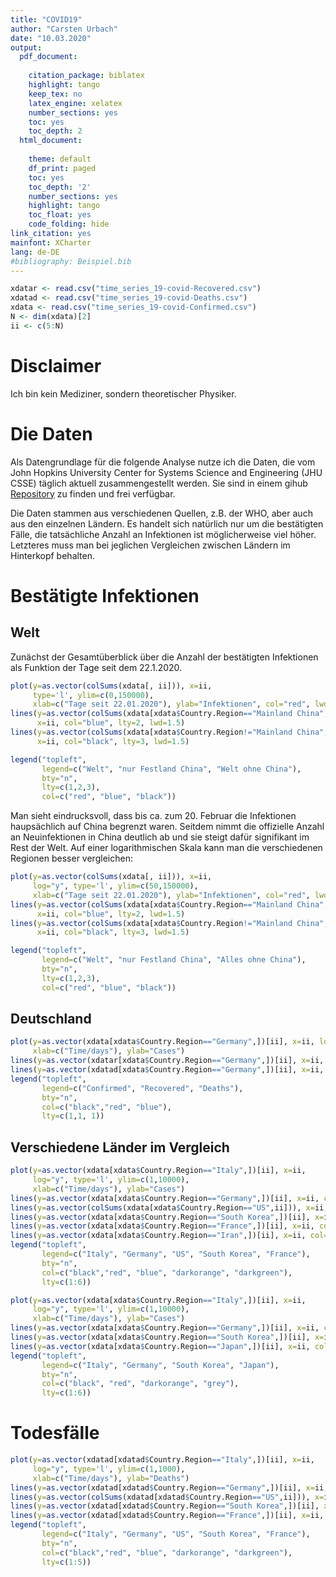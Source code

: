 ```yaml
---
title: "COVID19"
author: "Carsten Urbach"
date: "10.03.2020"
output:
  pdf_document:
    
    citation_package: biblatex
    highlight: tango
    keep_tex: no
    latex_engine: xelatex
    number_sections: yes
    toc: yes
    toc_depth: 2
  html_document:
    
    theme: default
    df_print: paged
    toc: yes
    toc_depth: '2'
    number_sections: yes
    highlight: tango
    toc_float: yes
    code_folding: hide
link_citation: yes
mainfont: XCharter
lang: de-DE
#bibliography: Beispiel.bib
---
```


```r
xdatar <- read.csv("time_series_19-covid-Recovered.csv")
xdatad <- read.csv("time_series_19-covid-Deaths.csv")
xdata <- read.csv("time_series_19-covid-Confirmed.csv")
N <- dim(xdata)[2]
ii <- c(5:N)
```

# Disclaimer

Ich bin kein Mediziner, sondern theoretischer Physiker. 

# Die Daten

Als Datengrundlage für die folgende Analyse nutze ich die Daten, die
vom John Hopkins University Center for Systems Science and Engineering
(JHU CSSE) täglich aktuell zusammengestellt werden. Sie sind in einem
gihub [Repository](https://github.com/CSSEGISandData/COVID-19) zu
finden und frei verfügbar.

Die Daten stammen aus verschiedenen Quellen, z.B. der WHO, aber auch
aus den einzelnen Ländern. Es handelt sich natürlich nur um die
bestätigten Fälle, die tatsächliche Anzahl an Infektionen ist
möglicherweise viel höher. Letzteres muss man bei jeglichen
Vergleichen zwischen Ländern im Hinterkopf behalten.

# Bestätigte Infektionen

## Welt

Zunächst der Gesamtüberblick über die Anzahl der bestätigten
Infektionen als Funktion der Tage seit dem 22.1.2020.

```r
plot(y=as.vector(colSums(xdata[, ii])), x=ii,
     type='l', ylim=c(0,150000),
     xlab=c("Tage seit 22.01.2020"), ylab="Infektionen", col="red", lwd=1.5)
lines(y=as.vector(colSums(xdata[xdata$Country.Region=="Mainland China", ii])),
      x=ii, col="blue", lty=2, lwd=1.5)
lines(y=as.vector(colSums(xdata[xdata$Country.Region!="Mainland China", ii])),
      x=ii, col="black", lty=3, lwd=1.5)

legend("topleft",
       legend=c("Welt", "nur Festland China", "Welt ohne China"),
       bty="n",
       lty=c(1,2,3),
       col=c("red", "blue", "black"))
```

Man sieht eindrucksvoll, dass bis ca. zum 20. Februar die Infektionen
haupsächlich auf China begrenzt waren. Seitdem nimmt die offizielle
Anzahl an Neuinfektionen in China deutlich ab und sie steigt dafür
signifikant im Rest der Welt. Auf einer logarithmischen Skala kann man
die verschiedenen Regionen besser vergleichen:

```r
plot(y=as.vector(colSums(xdata[, ii])), x=ii,
     log="y", type='l', ylim=c(50,150000),
     xlab=c("Tage seit 22.01.2020"), ylab="Infektionen", col="red", lwd=1.5)
lines(y=as.vector(colSums(xdata[xdata$Country.Region=="Mainland China", ii])),
      x=ii, col="blue", lty=2, lwd=1.5)
lines(y=as.vector(colSums(xdata[xdata$Country.Region!="Mainland China", ii])),
      x=ii, col="black", lty=3, lwd=1.5)

legend("topleft",
       legend=c("Welt", "nur Festland China", "Alles ohne China"),
       bty="n",
       lty=c(1,2,3),
       col=c("red", "blue", "black"))
```

## Deutschland

```r
plot(y=as.vector(xdata[xdata$Country.Region=="Germany",])[ii], x=ii, log="y", type='l',
     xlab=c("Time/days"), ylab="Cases")
lines(y=as.vector(xdatar[xdata$Country.Region=="Germany",])[ii], x=ii, col="red")
lines(y=as.vector(xdatad[xdata$Country.Region=="Germany",])[ii], x=ii, col="blue")
legend("topleft",
       legend=c("Confirmed", "Recovered", "Deaths"),
       bty="n",
       col=c("black","red", "blue"),
       lty=c(1,1, 1))
```

## Verschiedene Länder im Vergleich

```r
plot(y=as.vector(xdata[xdata$Country.Region=="Italy",])[ii], x=ii,
     log="y", type='l', ylim=c(1,10000),
     xlab=c("Time/days"), ylab="Cases")
lines(y=as.vector(xdata[xdata$Country.Region=="Germany",])[ii], x=ii, col="red", lty=2)
lines(y=as.vector(colSums(xdata[xdata$Country.Region=="US",ii])), x=ii, col="blue", lty=3)
lines(y=as.vector(xdata[xdata$Country.Region=="South Korea",])[ii], x=ii, col="darkorange", lty=4)
lines(y=as.vector(xdata[xdata$Country.Region=="France",])[ii], x=ii, col="darkgreen", lty=5)
lines(y=as.vector(xdata[xdata$Country.Region=="Iran",])[ii], x=ii, col="grey", lty=5)
legend("topleft",
       legend=c("Italy", "Germany", "US", "South Korea", "France"),
       bty="n",
       col=c("black","red", "blue", "darkorange", "darkgreen"),
       lty=c(1:6))
```

```r
plot(y=as.vector(xdata[xdata$Country.Region=="Italy",])[ii], x=ii,
     log="y", type='l', ylim=c(1,10000),
     xlab=c("Time/days"), ylab="Cases")
lines(y=as.vector(xdata[xdata$Country.Region=="Germany",])[ii], x=ii, col="red", lty=2)
lines(y=as.vector(xdata[xdata$Country.Region=="South Korea",])[ii], x=ii, col="darkorange", lty=4)
lines(y=as.vector(xdata[xdata$Country.Region=="Japan",])[ii], x=ii, col="grey", lty=6)
legend("topleft",
       legend=c("Italy", "Germany", "South Korea", "Japan"),
       bty="n",
       col=c("black", "red", "darkorange", "grey"),
       lty=c(1:6))
```


# Todesfälle

```r
plot(y=as.vector(xdatad[xdatad$Country.Region=="Italy",])[ii], x=ii,
     log="y", type='l', ylim=c(1,1000),
     xlab=c("Time/days"), ylab="Deaths")
lines(y=as.vector(xdatad[xdatad$Country.Region=="Germany",])[ii], x=ii, col="red", lty=2)
lines(y=as.vector(colSums(xdatad[xdatad$Country.Region=="US",ii])), x=ii, col="blue", lty=3)
lines(y=as.vector(xdatad[xdatad$Country.Region=="South Korea",])[ii], x=ii, col="darkorange", lty=4)
lines(y=as.vector(xdatad[xdatad$Country.Region=="France",])[ii], x=ii, col="darkgreen", lty=5)
legend("topleft",
       legend=c("Italy", "Germany", "US", "South Korea", "France"),
       bty="n",
       col=c("black","red", "blue", "darkorange", "darkgreen"),
       lty=c(1:5))
```
